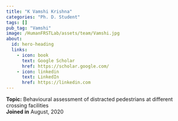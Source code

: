 ```yaml
---
title: "K Vamshi Krishna"
categories: "Ph. D. Student"
tags: []
pub_tag: "Vamshi"
image: /HumanFRSTLab/assets/team/Vamshi.jpg
about:
  id: hero-heading
  links:
    - icon: book
      text: Google Scholar
      href: https://scholar.google.com/
    - icon: linkedin
      text: LinkedIn
      href: https://linkedin.com
---
```


:::{#hero-heading}
**Topic:** Behavioural assessment of distracted pedestrians at different crossing facilities
 <br>
**Joined in** August, 2020
:::

